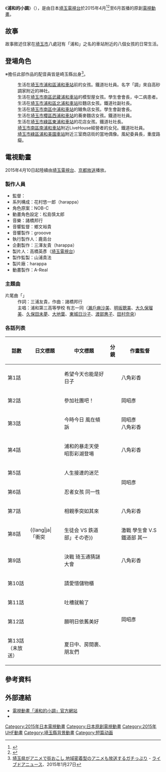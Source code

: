 {{Infobox animanga/Headerofja
|標題= 浦和的小調
|圖像= Urawa no Usagi-chan anime.jpg
|尺寸= 
|說明= 《浦和的小調》電視動畫宣傳圖 
|日文名稱= 浦和の調ちゃん
|英文名稱= Usagi-chan of Urawa
|類型= 
}}
{{Infobox animanga/TVAnime
|標題=
|圖像= 
|尺寸=
|原作= 
|監督= 
|系列構成= 花村悠一郎
|美術監督= 
|攝影監督= 
|音響監督= 
|人物設定= 松島慎太郎
|音樂= 諸橋邦行
|音樂製作= 
|動畫製作= A-Real
|製作= [[埼玉電視台|埼玉電視台]]<br>《浦和的小調》製作委員會
|代理發行=
|其他代理發行= 
|播放電視台= [[埼玉電視台|埼玉電視台]]、[[京都放送|京都放送]]
|其他電視台= 
|播放開始= 2015年4月10日
|播放結束= 6月26日
|網路= 
|話數= 全12話+未放送全1話
|其它=
|Copyright=
}}
{{Infobox animanga/Footerofja}}

《'''浦和的小調'''》（{{lang-ja|浦和の調ちゃん}}），是由日本[[埼玉電視台|埼玉電視台]]於2015年4月<ref>{{cite web|url=http://animeanime.jp/article/2014/11/08/20785.html|title=「浦和の調ちゃん」2015年4月放送開始　“浦和”8駅を萌えキャラ化、ビジネス賞受賞の話題作|publisher=Animeanime.jp|date=2014年11月8日|accessdate=2015年2月9日|language=ja|archive-date=2021年4月17日|archive-url=https://web.archive.org/web/20210417204154/https://animeanime.jp/article/2014/11/08/20785.html|dead-url=no}}</ref><ref>{{cite web|url=http://news.livedoor.com/article/detail/9718199/|title=もう“ダ埼玉”とは言わせない アニメ聖地化を目指す埼玉の「ガチすぎる」取り組み|publisher=livedoor news|date=2015年1月27日|accessdate=2015年2月9日|language=ja|archive-date=2020年4月13日|archive-url=https://web.archive.org/web/20200413212447/https://news.livedoor.com/article/detail/9718199/|dead-url=no}}</ref>至6月首播的原創[[電視動畫|電視動畫]]。

==故事==
故事敘述住家在[[埼玉市|埼玉市]]八處冠有「浦和」之名的車站附近的八個女孩的日常生活。

==登場角色==
※擔任此部作品的配音員皆是崎玉縣出身<ref>[http://news.livedoor.com/article/detail/9718199/ 埼玉県がアニメで街おこし 地域密着型のアニメも放送するガチっぷり] {{Wayback|url=http://news.livedoor.com/article/detail/9718199/ |date=20200413212447 }} - [[ライブドアニュース|ライブドアニュース]]、2015年1月27日</ref>。
;{{nihongo|高砂調|高砂 調（たかさご うさぎ）|配音員：[[瀨戶麻沙美|瀨戶麻沙美]]}}
:生活在[[埼玉市|埼玉市]][[浦和區|浦和區]][[浦和車站|浦和車站]]前的女孩。鐵道社社員。名字「調」來自高砂調家附近的神社。
;{{nihongo|沼影彩湖|沼影 彩湖（ぬまかげ さいこ）|配音員：[[大久保瑠美|大久保瑠美]]}}
:生活在[[埼玉市|埼玉市]][[南區_(埼玉市)|南區]][[武藏浦和車站|武藏浦和車站]]的模型屋女孩。學生會會長，中二病患者。
;{{nihongo|上木崎常盤|上木崎 常盤（かみきざき ときわ）|配音員：[[明坂聰美|明坂聰美]]}}
:生活在[[埼玉市|埼玉市]][[浦和區|浦和區]][[北浦和車站|北浦和車站]]拉麵店女孩。鐵道社副社長。
;{{nihongo|別所子鹿|別所 子鹿（べっしょ こじか）|配音員：[[久保田未夢|久保田未夢]]}}
:生活在[[埼玉市|埼玉市]][[南區_(埼玉市)|南區]][[中浦和車站|中浦和車站]]的鳗魚店女孩。學生會副會長。
;{{nihongo|田島櫻|田島 桜（たじま さくら）|配音員：[[大地葉|大地葉]]}}
:生活在[[埼玉市|埼玉市]][[櫻區|櫻區]][[西浦和車站|西浦和車站]]的蕎麥麵店女孩。鐵道社社員。
;{{nihongo|道祖土綠|道祖 土緑（さいど みどり）|配音員：[[東城日沙子|東城日沙子]]}}
:生活在[[埼玉市|埼玉市]][[綠區|綠區]][[東浦和車站|東浦和車站]]的花店女孩。鐵道社社長。
;{{nihongo|大谷場南|大谷場 南（おおやば みなみ）|配音員：[[渡部惠子|渡部惠子]]}}
:[[埼玉市|埼玉市]][[南區_(埼玉市)|南區]][[南浦和車站|南浦和車站]]附近LiveHouse經營者的女兒。鐵道社社員。
;{{nihongo|三室美園|三室 美園（みむろ みその）|配音員：[[田村奈央|田村奈央]]}}
:[[埼玉市|埼玉市]][[綠區|綠區]][[浦和美園車站|浦和美園車站]]附近三室商店街的當地偶像。風紀委員長，重度路癡。

==電視動畫==
2015年4月10日起陸續由[[埼玉電視台|埼玉電視台]]、[[京都放送|京都放送]]播放。

=== 製作人員 ===
* 監督：{{lang|ja|イシバシミツユキ}}
* 系列構成：花村悠一郎（harappa）
* 角色原案：NOB-C
* 動畫角色設定：松島慎太郎
* 音樂：諸橋邦行
* 音響監督：鄉文裕貴
* 音響製作：grooove
* 執行製作人：鹿島台
* 企劃製作：三澤友貴（harappa）
* 製片人：高橋英彥（[[埼玉電視台|埼玉電視台]]）
* 製作監製：山浦貴法
* 製片廠：harappa
* 動畫製作：A-Real

=== 主題曲 ===
; 片尾曲「{{lang|ja|URAWAがとまらない}}」
: 作詞：三浦友貴，作曲：諸橋邦行
: 主唱：浦和第三高等學校 有志一同（[[瀨戶麻沙美|瀨戶麻沙美]]、[[明坂聰美|明坂聰美]]、[[大久保瑠美|大久保瑠美]]、[[久保田未夢|久保田未夢]]、[[大地葉|大地葉]]、[[東城日沙子|東城日沙子]]、[[渡部惠子|渡部惠子]]、[[田村奈央|田村奈央]]）

=== 各話列表 ===
{| class="wikitable" style="font-size:small; margin:0px auto;text-align:center;" 
|-
!話數!!日文標題!!中文標題!!分鏡!!作畫監督
|-
|第1話||{{lang|ja|今日もいい日でありますように}}||希望今天也能是好日子||rowspan="13"|{{lang|ja|ガリレオ}}||八角彩香
|-
|第2話||{{lang|ja|部活へ行こう！}}||參加社團吧！||岡昭彥
|-
|第3話||{{lang|ja|風、語りかける今日この頃}}||今時今日 風在傾訴||岡昭彥<br />八角彩香
|-
|第4話||{{lang|ja|浦和の暴走天使沼影 彩湖登場！}}||浦和的暴走天使 昭影彩湖登場||八角彩香
|-
|第5話||{{lang|ja|人生は迷いの連続である}}||人生接連的迷茫||rowspan="2"|岡昭彥
|-
|第6話||{{lang|ja|ニンジャガール・アイデンティティ}}||忍者女孩 同一性
|-
|第7話||{{lang|ja|お見合いの時期は突然に}}||相親季突如其來||八角彩香
|-
|第8話||{{lang|ja|「衝突!! 生徒会 VS 鉄道部」その壱}}||激戰 學生會 V.S 鐵道部 其一||岡昭彥
|-
|第9話||{{lang|ja|決戦! クイズサイタマニア}}||決戰 琦玉通猜謎大會||八角彩香
|-
|第10話||{{lang|ja|ロッカーは大事に使いましょう}}||請愛惜儲物櫃||rowspan="4"|岡昭彥
|-
|第11話||{{lang|ja|突っ込んだら、そこで負け!}}||吐槽就輸了
|-
|第12話||{{lang|ja|明日もいい日になりますように}}||願明日依舊美好
|-
|第13話<br>（未放送）||{{lang|ja|夏の日と、部活と、友達と}}||夏日中、房間裹、朋友們
|}

==參考資料==
{{reflist}}

== 外部連結 ==
* [http://urawa-usagi.net/ 電視動畫「浦和的小調」官方網站] {{Wayback|url=http://urawa-usagi.net/ |date=20201114125954 }}{{ja icon}}
*{{twitter|urawa_usagi|電視動畫「浦和的小調」}}{{ja icon}}

{{DEFAULTSORT:Urawa no Usagi chan}}
[[Category:2015年日本電視動畫|Category:2015年日本電視動畫]]
[[Category:日本原創電視動畫|Category:日本原創電視動畫]]
[[Category:2015年UHF動畫|Category:2015年UHF動畫]]
[[Category:埼玉縣背景動畫|Category:埼玉縣背景動畫]]
[[Category:短篇动画|Category:短篇动画]]